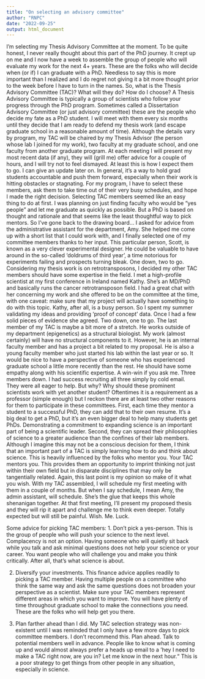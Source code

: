 ```yaml
---
title: "On selecting an advisory committee"
author: "RNPC"
date: "2022-09-25"
output: html_document
---
```

  I’m selecting my Thesis Advisory Committee at the moment. To be quite honest, I never really thought about this part of the PhD journey. It crept up on me and I now have a week to assemble the group of people who will evaluate my work for the next 4+ years. These are the folks who will decide when (or if) I can graduate with a PhD. Needless to say this is more important than I realized and I do regret not giving it a bit more thought prior to the week before I have to turn in the names. So, what is the Thesis Advisory Committee (TAC)? What will they do? How do I choose?
  A Thesis Advisory Committee is typically a group of scientists who follow your progress through the PhD program. Sometimes called a Dissertation Advisory Committee (or just advisory committee) these are the people who decide my fate as a PhD student. I will meet with them every six months until they decide that I am ready to defend my thesis work (and escape graduate school in a reasonable amount of time). Although the details vary by program, my TAC will be chaired by my Thesis Advisor (the person whose lab I joined for my work), two faculty at my graduate school, and one faculty from another graduate program. At each meeting I will present my most recent data (if any), they will (grill me) offer advice for a couple of hours, and I will try not to feel dismayed. At least this is how I expect them to go. I can give an update later on. In general, it’s a way to hold grad students accountable and push them forward, especially when their work is hitting obstacles or stagnating. For my program, I have to select these members, ask them to take time out of their very busy schedules, and hope I made the right decision.
  Selecting TAC members seemed like an easy thing to do at first. I was planning on just finding faculty who would be “yes people” and let me graduate as quickly as possible. But a PhD is based on thought and rationale and that seems like the least thoughtful way to pick mentors. So I’ve gone back to the drawing board… I asked for advice from the administrative assistant for the department, Amy. She helped me come up with a short list that I could work with, and I finally selected one of my committee members thanks to her input. This particular person, Scott, is known as a very clever experimental designer. He could be valuable to have around in the so-called ‘doldrums of third year’, a time notorious for experiments failing and prospects turning bleak. One down, two to go.
  Considering my thesis work is on retrotransposons, I decided my other TAC members should have some expertise in the field. I met a high-profile scientist at my first conference in Ireland named Kathy. She’s an MD/PhD and basically runs the cancer retrotransposon field. I had a great chat with her concerning my work and she offered to be on the committee at the time, with one caveat: make sure that my project will actually have something to do with this topic. Kathy, after all, is a busy person. So I spent my summer validating my ideas and providing ‘proof of concept’ data. Once I had a few solid pieces of evidence she agreed. Two down, one to go.
  The last member of my TAC is maybe a bit more of a stretch. He works outside of my department (epigenetics) as a structural biologist. My work (almost certainly) will have no structural components to it. However, he is an internal faculty member and has a project a bit related to my proposal. He is also a young faculty member who just started his lab within the last year or so. It would be nice to have a perspective of someone who has experienced graduate school a little more recently than the rest. He should have some empathy along with his scientific expertise. A win-win if you ask me. Three members down.
  I had success recruiting all three simply by cold email. They were all eager to help. But why? Why should these prominent scientists work with yet another student? Oftentimes it is a requirement as a professor (simple enough) but I reckon there are at least two other reasons for them to participate in these committees. First, each time they mentor a student to a successful PhD, they can add that to their own resume. It’s a big deal to get a PhD, but it’s an even bigger deal to help many students get PhDs. Demonstrating a commitment to expanding science is an important part of being a scientific leader. 
  Second, they can spread their philosophies of science to a greater audience than the confines of their lab members. Although I imagine this may not be a conscious decision for them, I think that an important part of a TAC is simply learning how to do and think about science. This is heavily influenced by the folks who mentor you. Your TAC mentors you. This provides them an opportunity to imprint thinking not just within their own field but in disparate disciplines that may only be tangentially related. Again, this last point is my opinion so make of it what you wish.
  With my TAC assembled, I will schedule my first meeting with them in a couple of months. But when I say schedule, I mean Amy, the admin assistant, will schedule. She’s the glue that keeps this whole shenanigan together. At that first meeting, I’ll present my proposed thesis and they will rip it apart and challenge me to think even deeper. Totally expected but will still be painful. Wish. Me. Luck.
 
Some advice for picking TAC members:
1. Don’t pick a yes-person. This is the group of people who will push your science to the next level. Complacency is not an option. Having someone who will quietly sit back while you talk and ask minimal questions does not help your science or your career. You want people who will challenge you and make you think critically. After all, that’s what science is about.
 
2. Diversify your investments. This finance advice applies readily to picking a TAC member. Having multiple people on a committee who think the same way and ask the same questions does not broaden your perspective as a scientist. Make sure your TAC members represent different areas in which you want to improve. You will have plenty of time throughout graduate school to make the connections you need. These are the folks who will help get you there.
 
3. Plan farther ahead than I did. My TAC selection strategy was non-existent until I was reminded that I only have a few more days to pick committee members. I don’t recommend this. Plan ahead. Talk to potential members well in advance. People like to know what is coming up and would almost always prefer a heads up email to a ‘hey I need to make a TAC right now, are you in?  Let me know in the next hour.“ This is a poor strategy to get things from other people in any situation, especially in science.
